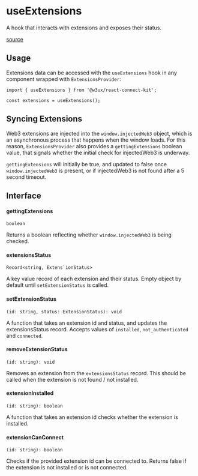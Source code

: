 
# useExtensions

A hook that interacts with extensions and exposes their status.

[source](https://github.com/w3ux/w3ux-library/tree/main/library/react-connect-kit/src/Extensions/Connect.tsx)

## Usage

Extensions data can be accessed with the `useExtensions` hook in any component wrapped with `ExtensionsProvider`:

```tsx
import { useExtensions } from '@w3ux/react-connect-kit';

const extensions = useExtensions();
```

## Syncing Extensions

Web3 extensions are injected into the `window.injectedWeb3` object, which is an asynchronous process that happens when the window loads. For this reason, `ExtensionsProvider` also provides a `gettingExtensions` boolean value, that signals whether the initial check for injectedWeb3 is underway.

`gettingExtensions` will initially be true, and updated to false once `window.injectedWeb3` is present, or if injectedWeb3 is not found after a 5 second timeout.

## Interface

#### gettingExtensions
`boolean`

Returns a boolean reflecting whether `window.injectedWeb3` is being checked.

#### extensionsStatus
``Record<string, Extens`ionStatus>``

A key value record of each extension and their status. Empty object by default until `setExtensionStatus` is called.

#### setExtensionStatus
`(id: string, status: ExtensionStatus): void`

A function that takes an extension id and status, and updates the extensionsStatus record. Accepts values of `installed`, `not_authenticated` and `connected`.

#### removeExtensionStatus
`(id: string): void`

Removes an extension from the `extensionsStatus` record. This should be called when the extension is not found / not installed.

#### extensionInstalled
`(id: string): boolean`

A function that takes an extension id checks whether the extension is installed.

#### extensionCanConnect
`(id: string): boolean`

Checks if the provided extension id can be connected to. Returns false if the extension is not installed or is not connected.


